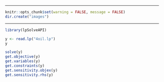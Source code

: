 
---


```{r setup, include=FALSE}
knitr::opts_chunk$set(warning = FALSE, message = FALSE)
dir.create("images")
```

***

```{r}
library(lpSolveAPI)

y <- read.lp("4oil.lp")
y
```
```{r}
solve(y)
get.objective(y)
get.variables(y)
get.constraints(y)
get.sensitivity.objex(y)
get.sensitivity.rhs(y)
```

